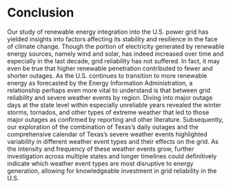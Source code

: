 # Conclusion

Our study of renewable energy integration into the U.S. power grid has yielded insights into factors affecting its stability and resilience in the face of climate change. Though the portion of electricity generated by renewable energy sources, namely wind and solar, has indeed increased over time and especially in the last decade, grid reliability has not suffered. In fact, it may even be true that higher renewable penetration contributed to fewer and shorter outages. As the U.S. continues to transition to more renewable energy as forecasted by the Energy Information Administration, a relationship perhaps even more vital to understand is that between grid reliability and severe weather events by region. Diving into major outage days at the state level within especially unreliable years revealed the winter storms, tornados, and other types of extreme weather that led to those major outages as confirmed by reporting and other literature. Subsequently, our exploration of the combination of Texas's daily outages and the comprehensive calendar of Texas's severe weather events highlighted variability in different weather event types and their effects on the grid. As the intensity and frequency of these weather events grow, further investigation across multiple states and longer timelines could definitively indicate which weather event types are most disruptive to energy generation, allowing for knowledgeable investment in grid reliability in the U.S.

